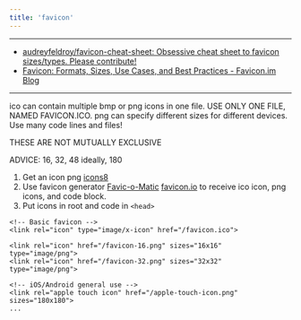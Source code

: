 ```yaml
---
title: 'favicon'
---
```


---

- [audreyfeldroy/favicon-cheat-sheet: Obsessive cheat sheet to favicon sizes/types. Please contribute!](https://github.com/audreyfeldroy/favicon-cheat-sheet)
- [Favicon: Formats, Sizes, Use Cases, and Best Practices - Favicon.im Blog](https://favicon.im/blog/favicon-formats-sizes-best-practices)

---

ico can contain multiple bmp or png icons in one file.
USE ONLY ONE FILE, NAMED FAVICON.ICO.
png can specify different sizes for different devices.
Use many code lines and files!

THESE ARE NOT MUTUALLY EXCLUSIVE

<span is-="badge" class="advice">ADVICE:</span> 16, 32, 48 ideally, 180

1. Get an icon png [icons8](https://icons8.com/icons)
2. Use favicon generator
[Favic-o-Matic](https://favicomatic.com/)
[favicon.io](https://favicon.io/)
to receive ico icon, png icons, and code block.
3. Put icons in root and code in `<head>`

```
<!-- Basic favicon -->
<link rel="icon" type="image/x-icon" href="/favicon.ico">

<link rel="icon" href="/favicon-16.png" sizes="16x16" type="image/png">
<link rel="icon" href="/favicon-32.png" sizes="32x32" type="image/png">

<!-- iOS/Android general use -->
<link rel="apple touch icon" href="/apple-touch-icon.png" sizes="180x180">
...
```
